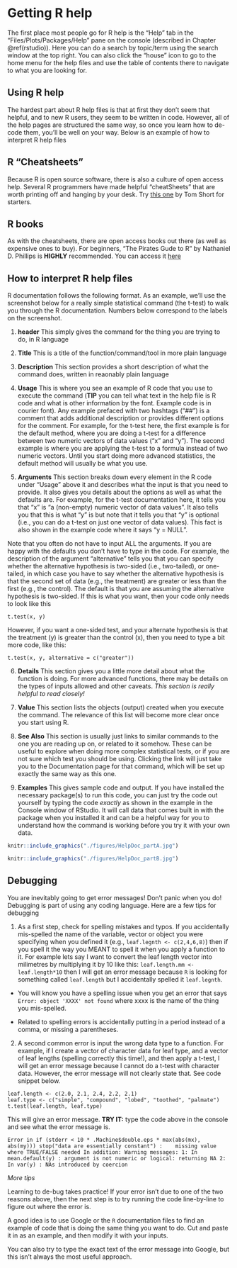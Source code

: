 # Getting R help {#help}

The first place most people go for R help is the "Help" tab in the "Files/Plots/Packages/Help" pane on the console (described in Chapter \@ref(rstudio)). Here you can do a search by topic/term using the search window at the top right. You can also click the "house" icon to go to the home menu for the help files and use the table of contents there to navigate to what you are looking for.

## Using R help

The hardest part about R help files is that at first they don't seem that helpful, and to new R users, they seem to be written in code. However, all of the help pages are structured the same way, so once you learn how to de-code them, you'll be well on your way. Below is an example of how to interpret R help files

## R "Cheatsheets"

Because R is open source software, there is also a culture of open access help. Several R programmers have made helpful "cheatSheets" that are worth printing off and hanging by your desk. Try [this one](https://cran.r-project.org/doc/contrib/Short-refcard.pdf) by Tom Short for starters.

## R books

As with the cheatsheets, there are open access books out there (as well as expensive ones to buy). For beginners, "The Pirates Gude to R" by Nathaniel D. Phillips is **HIGHLY** recommended. You can access it [here](https://bookdown.org/ndphillips/YaRrr/)

## How to interpret R help files

R documentation follows the following format. As an example, we'll use the screenshot below for a really simple statistical command (the t-test) to walk you through the R documentation. Numbers below correspond to the labels on the screenshot.

1.  **header** This simply gives the command for the thing you are trying to do, in R language

2.  **Title** This is a title of the function/command/tool in more plain language

3.  **Description** This section provides a short description of what the command does, written in reaonably plain language

4.  **Usage** This is where you see an example of R code that you use to execute the command (**TIP** you can tell what text in the help file is R code and what is other information by the font. Example code is in courier font). Any example prefaced with two hashtags ("\#\#") is a comment that adds additional description or provides different options for the comment. For example, for the t-test here, the first example is for the default method, where you are doing a t-test for a difference between two numeric vectors of data values ("x" and "y"). The second example is where you are applying the t-test to a formula instead of two numeric vectors. Until you start doing more advanced statistics, the default method will usually be what you use.

5.  **Arguments** This section breaks down every element in the R code under "Usage" above it and describes what the input is that you need to provide. It also gives you details about the options as well as what the defaults are. For example, for the t-test documentation here, it tells you that "x" is "a (non-empty) numeric vector of data values". It also tells you that this is what "y" is but note that it tells you that "y" is optional (i.e., you can do a t-test on just one vector of data values). This fact is also shown in the example code where it says "y = NULL".

Note that you often do not have to input ALL the arguments. If you are happy with the defaults you don't have to type in the code. For example, the description of the argument "alternative" tells you that you can specify whether the alternative hypothesis is two-sided (i.e., two-tailed), or one-tailed, in which case you have to say whether the alternative hypothesis is that the second set of data (e.g., the treatment) are greater or less than the first (e.g., the control). The default is that you are assuming the alternative hypothesis is two-sided. If this is what you want, then your code only needs to look like this

`t.test(x, y)`

However, if you want a one-sided test, and your alternate hypothesis is that the treatment (y) is greater than the control (x), then you need to type a bit more code, like this:

`t.test(x, y, alternative = c("greater"))`

6.  **Details** This section gives you a little more detail about what the function is doing. For more advanced functions, there may be details on the types of inputs allowed and other caveats. *This section is really helpful to read closely!*

7.  **Value** This section lists the objects (output) created when you execute the command. The relevance of this list will become more clear once you start using R.

8.  **See Also** This section is usually just links to similar commands to the one you are reading up on, or related to it somehow. These can be useful to explore when doing more complex statistical tests, or if you are not sure which test you should be using. Clicking the link will just take you to the Documentation page for that command, which will be set up exactly the same way as this one.

9.  **Examples** This gives sample code and output. If you have installed the necessary package(s) to run this code, you can just try the code out yourself by typing the code *exactly* as shown in the example in the Console window of RStudio. It will call data that comes built in with the package when you installed it and can be a helpful way for you to understand how the command is working before you try it with your own data.

```r
knitr::include_graphics("./figures/HelpDoc_partA.jpg")
```

```r
knitr::include_graphics("./figures/HelpDoc_partB.jpg")
```

## Debugging

You are inevitably going to get error messages! Don't panic when you do! Debugging is part of using any coding language. Here are a few tips for debugging

1.  As a first step, check for spelling mistakes and typos. If you accidentally mis-spelled the name of the variable, vector or object you were specifying when you defined it (e.g., `leaf.legnth <- c(2,4,6,8)`) then if you spell it the way you MEANT to spell it when you apply a function to it. For example lets say I want to convert the leaf length vector into milimetres by multiplying it by 10 like this: `leaf.length.mm <- leaf.length*10` then I will get an error message because `R` is looking for something called `leaf.length` but I accidentally spelled it `leaf.legnth`.

-   You will know you have a spelling issue when you get an error that says `Error: object 'XXXX' not found` where xxxx is the name of the thing you mis-spelled.

-   Related to spelling errors is accidentally putting in a period instead of a comma, or missing a parentheses.

2.  A second common error is input the wrong data type to a function. For example, if I create a vector of character data for leaf type, and a vector of leaf lengths (spelling correctly this time!), and then apply a t-test, I will get an error message because I cannot do a t-test with character data. However, the error message will not clearly state that. See code snippet below.

```{=html}
<!-- -->
```
    leaf.length <- c(2.0, 2.1, 2.4, 2.2, 2.1)
    leaf.type <- c("simple", "compound", "lobed", "toothed", "palmate")
    t.test(leaf.length, leaf.type)

This will give an error message. **TRY IT:** type the code above in the console and see what the error message is.

`Error in if (stderr < 10 * .Machine$double.eps * max(abs(mx), abs(my))) stop("data are essentially constant") :    missing value where TRUE/FALSE needed In addition: Warning messages: 1: In mean.default(y) : argument is not numeric or logical: returning NA 2: In var(y) : NAs introduced by coercion`

*More tips*

Learning to de-bug takes practice! If your error isn't due to one of the two reasons above, then the next step is to try running the code line-by-line to figure out where the error is.

A good idea is to use Google or the `R` documentation files to find an example of code that is doing the same thing you want to do. Cut and paste it in as an example, and then modify it with your inputs.

You can also try to type the exact text of the error message into Google, but this isn't always the most useful approach.

